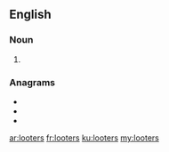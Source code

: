 ==English==

===Noun===
{{head|en|noun plural form}}

# {{plural of|looter|lang=en}}

===Anagrams===
* {{l|en|retools}}
* {{l|en|rootles}}
* {{l|en|toolers}}

[[ar:looters]]
[[fr:looters]]
[[ku:looters]]
[[my:looters]]